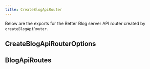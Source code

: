 ```yaml
---
title: CreateBlogApiRouter
---
```


Below are the exports for the Better Blog server API router created by `createBlogApiRouter`.

## CreateBlogApiRouterOptions

<AutoTypeTable path="../src/lib/better-blog/server/api.ts" name="CreateBlogApiRouterOptions" />

## BlogApiRoutes

<AutoTypeTable path="../src/lib/better-blog/server/api.ts" name="BlogApiRoutes" />


